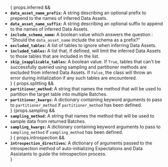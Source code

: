 <!-- props.inferred: Boolean, should this list include the inferred-specific optional keys? -->
<!-- props.splitting: Boolean, should this list include the splitting-specific optional keys? -->
<!-- props.sampling: Boolean, should this list include the sampling-specific optional keys? -->
<!-- props.introspection: Boolean, should this list include the intorspection-specific optional keys? -->

<ul>
{ props.inferred &&
    <span>
        <li>
            <strong><code>data_asset_name_prefix</code>:</strong> A string describing an optional prefix to prepend to the names of inferred Data Assets.
        </li>
        <li>
            <strong><code>data_asset_name_suffix</code>:</strong> A string describing an optional suffix to append to the names of inferred Data Assets.
        </li>
        <li>
            <strong><code>include_schema_name</code>:</strong> A boolean value which answers the question : "Should the <code>data_asset_name</code> include the schema as a prefix?"
        </li>
        <li>
            <strong><code>excluded_tables</code>:</strong> A list of tables to ignore when inferring Data Assets.
        </li>
        <li>
            <strong><code>included_tables</code>:</strong> A list that, if defined, will limit the inferred Data Assets to those tables that are included in the list.
        </li>
        <li>
            <strong><code>skip_inapplicable_tables</code>:</strong>  A boolean value.  If <code>True</code>, tables that can't be successfully queried using sampling and partitioner methods are excluded from inferred Data Assets. If <code>False</code>, the class will throw an error during initialization if any such tables are encountered.
        </li>
    </span>
}
{ props.splitting &&
    <span>
        <li>
            <strong><code>partitioner_method</code>:</strong> A string that names the method that will be used to partition the target table into multiple Batches.
        </li>
        <li>
            <strong><code>partitioner_kwargs</code>:</strong> A dictionary containing keyword arguments to pass to <code>partitioner_method</code> if <code>partitioner_method</code> has been defined.
        </li>
    </span>
}
{props.sampling &&
    <span>
        <li>
            <strong><code>sampling_method</code>:</strong> A string that names the method that will be used to sample data from returned Batches.
        </li>
        <li>
            <strong><code>sampling_kwargs</code>:</strong> A dictionary containing keyword arguments to pass to <code>sampling_method</code> if <code>sampling_method</code> has been defined.
        </li>
    </span>
}
{ props.introspection &&
    <span>
        <li>
            <strong><code>introspection_directives</code>:</strong> A dictionary of arguments passed to the introspection method of auto-initializing Expectations and Data Assistants to guide the introspection process.
        </li>
    </span>
}
</ul>